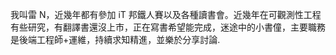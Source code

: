 我叫雷 N，近幾年都有參加 iT 邦鐵人賽以及各種讀書會。近幾年在可觀測性工程有些研究，有翻譯書還沒上市，正在寫書希望能完成，迷途中的小書僮，主要職務是後端工程師+運維，持續求知精進，並樂於分享討論.

